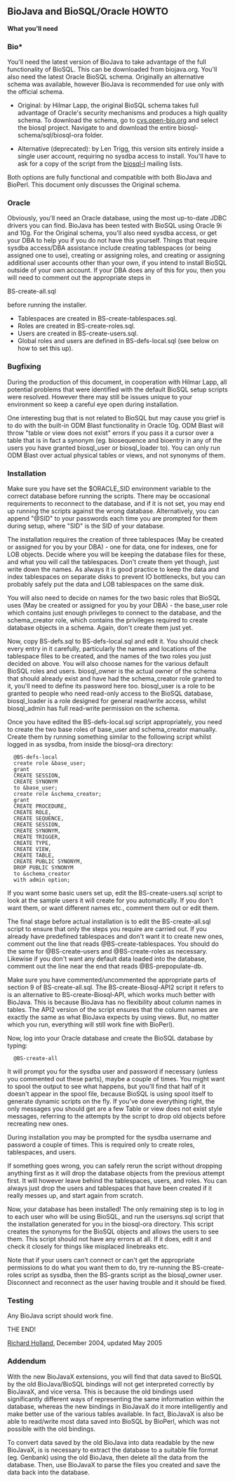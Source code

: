 == BioJava and BioSQL/Oracle HOWTO ==

'''What you'll need'''

=== Bio* ===

You'll need the latest version of BioJava to take advantage of the full functionality of BioSQL. This can be downloaded from biojava.org. You'll also need the latest Oracle BioSQL schema. Originally an alternative schema was available, however BioJava is recommended for use only with the official schema.

* Original: by Hilmar Lapp, the original BioSQL schema takes full advantage of Oracle's security mechanisms and produces a high quality schema. To download the schema, go to [http://cvs.open-bio.org/ cvs.open-bio.org] and select the biosql project. Navigate to and download the entire biosql-schema/sql/biosql-ora folder.

* Alternative (deprecated): by Len Trigg, this version sits entirely inside a single user account, requiring no sysdba access to install. You'll have to ask for a copy of the script from the [http://obda.open-bio.org/mailman/listinfo/biosql-l biosql-l] mailing lists.

Both options are fully functional and compatible with both BioJava and BioPerl. This document only discusses the Original schema.

=== Oracle ===

Obviously, you'll need an Oracle database, using the most up-to-date JDBC drivers you can find. BioJava has been tested with BioSQL using Oracle 9i and 10g. For the Original schema, you'll also need sysdba access, or get your DBA to help you if you do not have this yourself. Things that require sysdba access/DBA assistance include creating tablespaces (or being assigned one to use), creating or assigning roles, and creating or assigning additional user accounts other than your own, if you intend to install BioSQL outside of your own account. If your DBA does any of this for you, then you will need to comment out the appropriate steps in

BS-create-all.sql

before running the installer.

* Tablespaces are created in BS-create-tablespaces.sql.
* Roles are created in BS-create-roles.sql.
* Users are created in BS-create-users.sql.
* Global roles and users are defined in BS-defs-local.sql (see below on how to set this up).

=== Bugfixing ===

During the production of this document, in cooperation with Hilmar Lapp, all potential problems that were identified with the default BioSQL setup scripts were resolved. However there may still be issues unique to your environment so keep a careful eye open during installation.

One interesting bug that is not related to BioSQL but may cause you grief is to do with the built-in ODM Blast functionality in Oracle 10g. ODM Blast will throw "table or view does not exist" errors if you pass it a cursor over a table that is in fact a synonym (eg. biosequence and bioentry in any of the users you have granted biosql_user or biosql_loader to). You can only run ODM Blast over actual physical tables or views, and not synonyms of them.

=== Installation ===

Make sure you have set the $ORACLE_SID environment variable to the correct database before running the scripts. There may be occasional requirements to reconnect to the database, and if it is not set, you may end up running the scripts against the wrong database. Alternatively, you can append "@SID" to your passwords each time you are prompted for them during setup, where "SID" is the SID of your database.

The installation requires the creation of three tablespaces (May be created or assigned for you by your DBA) - one for data, one for indexes, one for LOB objects. Decide where you will be keeping the database files for these, and what you will call the tablespaces. Don't create them yet though, just write down the names. As always it is good practice to keep the data and index tablespaces on separate disks to prevent IO bottlenecks, but you can probably safely put the data and LOB tablespaces on the same disk.

You will also need to decide on names for the two basic roles that BioSQL uses (May be created or assigned for you by your DBA) - the base_user role which contains just enough privileges to connect to the database, and the schema_creator role, which contains the privileges required to create database objects in a schema. Again, don't create them just yet.

Now, copy BS-defs.sql to BS-defs-local.sql and edit it. You should check every entry in it carefully, particularly the names and locations of the tablespace files to be created, and the names of the two roles you just decided on above. You will also choose names for the various default BioSQL roles and users. biosql_owner is the actual owner of the schema that should already exist and have had the schema_creator role granted to it, you'll need to define its password here too. biosql_user is a role to be granted to people who need read-only access to the BioSQL database, biosql_loader is a role designed for general read/write access, whilst biosql_admin has full read-write permission on the schema.

Once you have edited the BS-defs-local.sql script appropriately, you need to create the two base roles of base_user and schema_creator manually. Create them by running something similar to the following script whilst logged in as sysdba, from inside the biosql-ora directory:

   @BS-defs-local
   create role &base_user;
   grant 
   CREATE SESSION,
   CREATE SYNONYM
   to &base_user;
   create role &schema_creator;
   grant 
   CREATE PROCEDURE,
   CREATE ROLE,
   CREATE SEQUENCE,
   CREATE SESSION,
   CREATE SYNONYM,
   CREATE TRIGGER,
   CREATE TYPE,
   CREATE VIEW,
   CREATE TABLE,
   CREATE PUBLIC SYNONYM,
   DROP PUBLIC SYNONYM
   to &schema_creator
   with admin option;

If you want some basic users set up, edit the BS-create-users.sql script to look at the sample users it will create for you automatically. If you don't want them, or want different names etc., comment them out or edit them.

The final stage before actual installation is to edit the BS-create-all.sql script to ensure that only the steps you require are carried out. If you already have predefined tablespaces and don't want it to create new ones, comment out the line that reads @BS-create-tablespaces. You should do the same for @BS-create-users and @BS-create-roles as necessary. Likewise if you don't want any default data loaded into the database, comment out the line near the end that reads @BS-prepopulate-db.

Make sure you have commented/uncommented the appropriate parts of section 9 of BS-create-all.sql. The BS-create-Biosql-API2 script it refers to is an alternative to BS-create-Biosql-API, which works much better with BioJava. This is because BioJava has no flexibility about column names in tables. The API2 version of the script ensures that the column names are exactly the same as what BioJava expects by using views. But, no matter which you run, everything will still work fine with BioPerl).

Now, log into your Oracle database and create the BioSQL database by typing:

   @BS-create-all

It will prompt you for the sysdba user and password if necessary (unless you commented out these parts), maybe a couple of times. You might want to spool the output to see what happens, but you'll find that half of it doesn't appear in the spool file, because BioSQL is using spool itself to generate dynamic scripts on the fly. If you've done everything right, the only messages you should get are a few Table or view does not exist style messages, referring to the attempts by the script to drop old objects before recreating new ones.

During installation you may be prompted for the sysdba username and password a couple of times. This is required only to create roles, tablespaces, and users.

If something goes wrong, you can safely rerun the script without dropping anything first as it will drop the database objects from the previous attempt first. It will however leave behind the tablespaces, users, and roles. You can always just drop the users and tablespaces that have been created if it really messes up, and start again from scratch.

Now, your database has been installed! The only remaining step is to log in to each user who will be using BioSQL, and run the usersyns.sql script that the installation generated for you in the biosql-ora directory. This script creates the synonyms for the BioSQL objects and allows the users to see them. This script should not have any errors at all. If it does, edit it and check it closely for things like misplaced linebreaks etc.

Note that if your users can't connect or can't get the appropriate permissions to do what you want them to do, try re-running the BS-create-roles script as sysdba, then the BS-grants script as the biosql_owner user. Disconnect and reconnect as the user having trouble and it should be fixed.

=== Testing ===

Any BioJava script should work fine.

THE END!

[[User:Rholland|Richard Holland]], December 2004, updated May 2005

=== Addendum ===

With the new BioJavaX extensions, you will find that data saved to BioSQL by the old BioJava/BioSQL bindings will not get interpreted correctly by BioJavaX, and vice versa. This is because the old bindings used significantly different ways of representing the same information within the database, whereas the new bindings in BioJavaX do it more intelligently and make better use of the various tables available. In fact, BioJavaX is also be able to read/write most data saved into BioSQL by BioPerl, which was not possible with the old bindings.

To convert data saved by the old BioJava into data readable by the new BioJavaX, is is necessary to extract the database to a suitable file format (eg. Genbank) using the old BioJava, then delete all the data from the database. Then, use BioJavaX to parse the files you created and save the data back into the database.